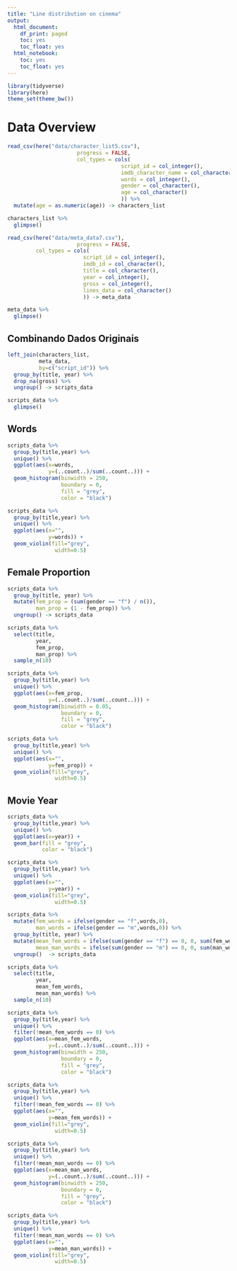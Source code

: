 ```yaml
---
title: "Line distribution on cinema"
output:
  html_document:
    df_print: paged
    toc: yes
    toc_float: yes
  html_notebook:
    toc: yes
    toc_float: yes
---
```



```r
library(tidyverse)
library(here)
theme_set(theme_bw())
```

# Data Overview

```r
read_csv(here("data/character_list5.csv"),
                      progress = FALSE,
                      col_types = cols(
                                    script_id = col_integer(),
                                    imdb_character_name = col_character(),
                                    words = col_integer(),
                                    gender = col_character(),
                                    age = col_character()
                                    )) %>%
  mutate(age = as.numeric(age)) -> characters_list

characters_list %>% 
  glimpse()

```

```r
read_csv(here("data/meta_data7.csv"),
                      progress = FALSE,
         col_types = cols(
                        script_id = col_integer(),
                        imdb_id = col_character(),
                        title = col_character(),
                        year = col_integer(),
                        gross = col_integer(),
                        lines_data = col_character()
                        )) -> meta_data

meta_data %>% 
  glimpse()

```

## Combinando Dados Originais

```r
left_join(characters_list, 
          meta_data, 
          by=c("script_id")) %>%
  group_by(title, year) %>%
  drop_na(gross) %>%
  ungroup() -> scripts_data

scripts_data %>%
  glimpse()
```

## Words

```r
scripts_data %>%
  group_by(title,year) %>%
  unique() %>%
  ggplot(aes(x=words,
             y=(..count..)/sum(..count..))) +
  geom_histogram(binwidth = 250,
                 boundary = 0,
                 fill = "grey",
                 color = "black")
```

```r
scripts_data %>%
  group_by(title,year) %>%
  unique() %>%
  ggplot(aes(x="", 
             y=words)) +
  geom_violin(fill="grey",
               width=0.5)
```


## Female Proportion 

```r
scripts_data %>%
  group_by(title, year) %>%
  mutate(fem_prop = (sum(gender == "f") / n()),
         man_prop = (1 - fem_prop)) %>% 
  ungroup() -> scripts_data

scripts_data %>%
  select(title,
         year,
         fem_prop,
         man_prop) %>%
  sample_n(10)
```


```r
scripts_data %>%
  group_by(title,year) %>%
  unique() %>%
  ggplot(aes(x=fem_prop,
             y=(..count..)/sum(..count..))) +
  geom_histogram(binwidth = 0.05,
                 boundary = 0,
                 fill = "grey",
                 color = "black")
```

```r
scripts_data %>%
  group_by(title,year) %>%
  unique() %>%
  ggplot(aes(x="", 
             y=fem_prop)) +
  geom_violin(fill="grey",
               width=0.5)
```

## Movie Year 

```r
scripts_data %>%
  group_by(title,year) %>%
  unique() %>%
  ggplot(aes(x=year)) +
  geom_bar(fill = "grey",
           color = "black")
```

```r
scripts_data %>%
  group_by(title,year) %>%
  unique() %>%
  ggplot(aes(x="", 
             y=year)) +
  geom_violin(fill="grey",
               width=0.5)
```

```r
scripts_data %>%
  mutate(fem_words = ifelse(gender == "f",words,0),
         man_words = ifelse(gender == "m",words,0)) %>%
  group_by(title, year) %>%
  mutate(mean_fem_words = ifelse(sum(gender == "f") == 0, 0, sum(fem_words)/sum(gender == "f")),
         mean_man_words = ifelse(sum(gender == "m") == 0, 0, sum(man_words)/sum(gender == "m"))) %>% 
  ungroup()  -> scripts_data

scripts_data %>%
  select(title,
         year,
         mean_fem_words,
         mean_man_words) %>%
  sample_n(10)
```

```r
scripts_data %>%
  group_by(title,year) %>%
  unique() %>%
  filter(!mean_fem_words == 0) %>%
  ggplot(aes(x=mean_fem_words,
             y=(..count..)/sum(..count..))) +
  geom_histogram(binwidth = 250,
                 boundary = 0,
                 fill = "grey",
                 color = "black")
```

```r
scripts_data %>%
  group_by(title,year) %>%
  unique() %>%
  filter(!mean_fem_words == 0) %>%
  ggplot(aes(x="", 
             y=mean_fem_words)) +
  geom_violin(fill="grey",
               width=0.5)
```

```r
scripts_data %>%
  group_by(title,year) %>%
  unique() %>%
  filter(!mean_man_words == 0) %>%
  ggplot(aes(x=mean_man_words,
             y=(..count..)/sum(..count..))) +
  geom_histogram(binwidth = 250,
                 boundary = 0,
                 fill = "grey",
                 color = "black")
```

```r
scripts_data %>%
  group_by(title,year) %>%
  unique() %>%
  filter(!mean_man_words == 0) %>%
  ggplot(aes(x="", 
             y=mean_man_words)) +
  geom_violin(fill="grey",
               width=0.5)
```

